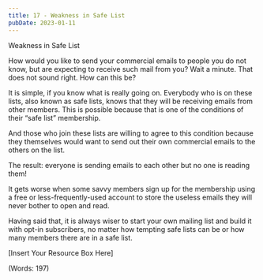 ```yaml
---
title: 17 - Weakness in Safe List
pubDate: 2023-01-11
---
```


Weakness in Safe List


How would you like to send your commercial emails to people you do not know, but are expecting to receive such mail from you? Wait a minute. That does not sound right. How can this be?

It is simple, if you know what is really going on. Everybody who is on these lists, also known as safe lists, knows that they will be receiving emails from other members. This is possible because that is one of the conditions of their “safe list” membership.

And those who join these lists are willing to agree to this condition because they themselves would want to send out their own commercial emails to the others on the list.

The result: everyone is sending emails to each other but no one is reading them!

It gets worse when some savvy members sign up for the membership using a free or less-frequently-used account to store the useless emails they will never bother to open and read.

Having said that, it is always wiser to start your own mailing list and build it with opt-in subscribers, no matter how tempting safe lists can be or how many members there are in a safe list.


[Insert Your Resource Box Here]

(Words: 197)